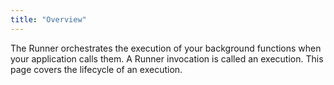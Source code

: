 ```yaml
---
title: "Overview"
---
```


The Runner orchestrates the execution of your background functions
when your application calls them. A Runner invocation is called an
execution. This page covers the lifecycle of an execution.

